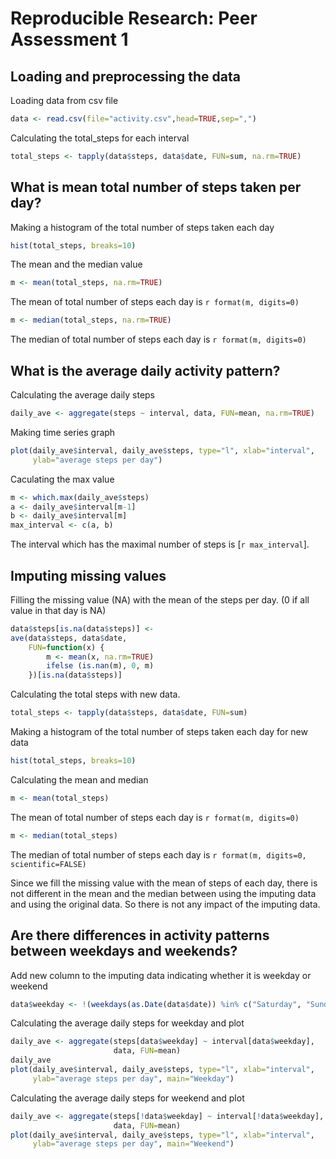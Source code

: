 # Reproducible Research: Peer Assessment 1


## Loading and preprocessing the data
Loading data from csv file
```r
data <- read.csv(file="activity.csv",head=TRUE,sep=",")
```

Calculating the total_steps for each interval
```r
total_steps <- tapply(data$steps, data$date, FUN=sum, na.rm=TRUE)
```

## What is mean total number of steps taken per day?
Making a histogram of the total number of steps taken each day
```r
hist(total_steps, breaks=10)
```

The mean and the median value
```r
m <- mean(total_steps, na.rm=TRUE)
```
The mean of total number of steps each day is `r format(m, digits=0)`

```r
m <- median(total_steps, na.rm=TRUE)
```
The median of total number of steps each day is `r format(m, digits=0)`

## What is the average daily activity pattern?
Calculating the average daily steps
```r
daily_ave <- aggregate(steps ~ interval, data, FUN=mean, na.rm=TRUE)
```

Making time series graph
```r
plot(daily_ave$interval, daily_ave$steps, type="l", xlab="interval",
     ylab="average steps per day")
```

Caculating the max value
```r
m <- which.max(daily_ave$steps)
a <- daily_ave$interval[m-1]
b <- daily_ave$interval[m]
max_interval <- c(a, b)
```
The interval which has the maximal number of steps is [`r max_interval`].

## Imputing missing values
Filling the missing value (NA) with the mean of the steps per day. (0 if all value in that day is NA)
```r
data$steps[is.na(data$steps)] <-
ave(data$steps, data$date, 
    FUN=function(x) {
        m <- mean(x, na.rm=TRUE)
        ifelse (is.nan(m), 0, m)
    })[is.na(data$steps)]
```

Calculating the total steps with new data.
```r
total_steps <- tapply(data$steps, data$date, FUN=sum)
```

Making a histogram of the total number of steps taken each day for new data
```r
hist(total_steps, breaks=10)
```

Calculating the mean and median
```r
m <- mean(total_steps)
```
The mean of total number of steps each day is `r format(m, digits=0)`

```r
m <- median(total_steps)
```
The median of total number of steps each day is `r format(m, digits=0, scientific=FALSE)`

Since we fill the missing value with the mean of steps of each day, there is not different in the mean and the median between using the imputing data and using the original data. So there is not any impact of the imputing data.

## Are there differences in activity patterns between weekdays and weekends?
Add new column to the imputing data indicating whether it is weekday or weekend
```r
data$weekday <- !(weekdays(as.Date(data$date)) %in% c("Saturday", "Sunday"))
```

Calculating the average daily steps for weekday and plot
```r
daily_ave <- aggregate(steps[data$weekday] ~ interval[data$weekday], 
                       data, FUN=mean)
daily_ave
plot(daily_ave$interval, daily_ave$steps, type="l", xlab="interval",
     ylab="average steps per day", main="Weekday")
```

Calculating the average daily steps for weekend and plot
```r
daily_ave <- aggregate(steps[!data$weekday] ~ interval[!data$weekday], 
                       data, FUN=mean)
plot(daily_ave$interval, daily_ave$steps, type="l", xlab="interval",
     ylab="average steps per day", main="Weekend")
```